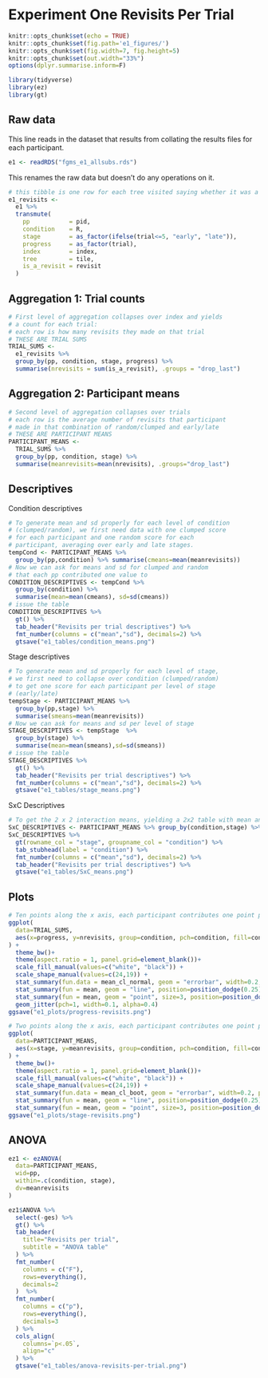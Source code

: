# Experiment One Revisits Per Trial

```r
knitr::opts_chunk$set(echo = TRUE)
knitr::opts_chunk$set(fig.path='e1_figures/')
knitr::opts_chunk$set(fig.width=7, fig.height=5)
knitr::opts_chunk$set(out.width="33%")
options(dplyr.summarise.inform=F)
```

```r
library(tidyverse)
library(ez)
library(gt)
```

## Raw data

This line reads in the dataset that results from collating the results files for each participant.

```r
e1 <- readRDS("fgms_e1_allsubs.rds")
```

This renames the raw data but doesn't do any operations on it.

```r
# this tibble is one row for each tree visited saying whether it was a revisit or not
e1_revisits <-
  e1 %>%
  transmute(
    pp           = pid,
    condition    = R,
    stage        = as_factor(ifelse(trial<=5, "early", "late")),
    progress     = as_factor(trial),
    index        = index,
    tree         = tile,
    is_a_revisit = revisit
  )
```

## Aggregation 1: Trial counts

```r
# First level of aggregation collapses over index and yields 
# a count for each trial: 
# each row is how many revisits they made on that trial
# THESE ARE TRIAL SUMS
TRIAL_SUMS <-
  e1_revisits %>% 
  group_by(pp, condition, stage, progress) %>% 
  summarise(nrevisits = sum(is_a_revisit), .groups = "drop_last")
```

## Aggregation 2: Participant means

```r
# Second level of aggregation collapses over trials
# each row is the average number of revisits that participant 
# made in that combination of random/clumped and early/late
# THESE ARE PARTICIPANT MEANS
PARTICIPANT_MEANS <- 
  TRIAL_SUMS %>% 
  group_by(pp, condition, stage) %>% 
  summarise(meanrevisits=mean(nrevisits), .groups="drop_last")
```

## Descriptives

Condition descriptives

```r
# To generate mean and sd properly for each level of condition 
# (clumped/random), we first need data with one clumped score 
# for each participant and one random score for each 
# participant, averaging over early and late stages.
tempCond <- PARTICIPANT_MEANS %>% 
  group_by(pp,condition) %>% summarise(cmeans=mean(meanrevisits))
# Now we can ask for means and sd for clumped and random 
# that each pp contributed one value to
CONDITION_DESCRIPTIVES <- tempCond %>% 
  group_by(condition) %>% 
  summarise(mean=mean(cmeans), sd=sd(cmeans))
# issue the table
CONDITION_DESCRIPTIVES %>% 
  gt() %>% 
  tab_header("Revisits per trial descriptives") %>% 
  fmt_number(columns = c("mean","sd"), decimals=2) %>% 
  gtsave("e1_tables/condition_means.png")
```

Stage descriptives 

```r
# To generate mean and sd properly for each level of stage,
# we first need to collapse over condition (clumped/random)
# to get one score for each participant per level of stage
# (early/late)
tempStage <- PARTICIPANT_MEANS %>% 
  group_by(pp,stage) %>% 
  summarise(smeans=mean(meanrevisits))
# Now we can ask for means and sd per level of stage
STAGE_DESCRIPTIVES <- tempStage  %>% 
  group_by(stage) %>% 
  summarise(mean=mean(smeans),sd=sd(smeans))
# issue the table
STAGE_DESCRIPTIVES %>% 
  gt() %>% 
  tab_header("Revisits per trial descriptives") %>% 
  fmt_number(columns = c("mean","sd"), decimals=2) %>% 
  gtsave("e1_tables/stage_means.png")
```

SxC Descriptives

```r
# To get the 2 x 2 interaction means, yielding a 2x2 table with mean and sd
SxC_DESCRIPTIVES <- PARTICIPANT_MEANS %>% group_by(condition,stage) %>% summarise(mean=mean(meanrevisits),sd=sd(meanrevisits))
SxC_DESCRIPTIVES %>% 
  gt(rowname_col = "stage", groupname_col = "condition") %>% 
  tab_stubhead(label = "condition") %>% 
  fmt_number(columns = c("mean","sd"), decimals=2) %>% 
  tab_header("Revisits per trial descriptives") %>% 
  gtsave("e1_tables/SxC_means.png")
```

## Plots

```r
# Ten points along the x axis, each participant contributes one point per cell
ggplot(
  data=TRIAL_SUMS, 
  aes(x=progress, y=nrevisits, group=condition, pch=condition, fill=condition)
) +
  theme_bw()+
  theme(aspect.ratio = 1, panel.grid=element_blank())+
  scale_fill_manual(values=c("white", "black")) +
  scale_shape_manual(values=c(24,19)) +
  stat_summary(fun.data = mean_cl_normal, geom = "errorbar", width=0.2, position=position_dodge(0.25)) +
  stat_summary(fun = mean, geom = "line", position=position_dodge(0.25)) + 
  stat_summary(fun = mean, geom = "point", size=3, position=position_dodge(0.25)) +
  geom_jitter(pch=1, width=0.1, alpha=0.4) 
ggsave("e1_plots/progress-revisits.png")
```

```r
# Two points along the x axis, each participant contributes one point per cell
ggplot(
  data=PARTICIPANT_MEANS, 
  aes(x=stage, y=meanrevisits, group=condition, pch=condition, fill=condition)
) +
  theme_bw()+
  theme(aspect.ratio = 1, panel.grid=element_blank())+
  scale_fill_manual(values=c("white", "black")) +
  scale_shape_manual(values=c(24,19)) +
  stat_summary(fun.data = mean_cl_boot, geom = "errorbar", width=0.2, position=position_dodge(0.25)) +
  stat_summary(fun = mean, geom = "line", position=position_dodge(0.25)) + 
  stat_summary(fun = mean, geom = "point", size=3, position=position_dodge(0.25))
ggsave("e1_plots/stage-revisits.png")
```

## ANOVA

```r
ez1 <- ezANOVA(
  data=PARTICIPANT_MEANS,
  wid=pp,
  within=.c(condition, stage),
  dv=meanrevisits
)
```

```r
ez1$ANOVA %>% 
  select(-ges) %>% 
  gt() %>% 
  tab_header(
    title="Revisits per trial",
    subtitle = "ANOVA table"
  ) %>% 
  fmt_number(
    columns = c("F"),
    rows=everything(),
    decimals=2
  )  %>% 
  fmt_number(
    columns = c("p"),
    rows=everything(),
    decimals=3
  ) %>% 
  cols_align(
    columns=`p<.05`,
    align="c"
  ) %>% 
  gtsave("e1_tables/anova-revisits-per-trial.png")
```

